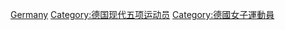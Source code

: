 [[Category:各国女子现代五项运动员|Germany]]
[[Category:德国现代五项运动员|Category:德国现代五项运动员]]
[[Category:德國女子運動員|Category:德國女子運動員]]